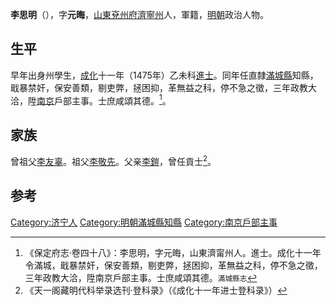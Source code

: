 {{明清人物信息框
| 姓名 = 李思明
| 原名 =
| 圖片名稱 = 
| 圖片大小 = 220px
| 圖片說明 = 
| 最高職務 = 
| 國家 = 大明
| 爵位 =
| 籍貫 = [[山東|山東]][[兗州府|兗州府]][[濟寧州|濟寧州]]
| 族裔 = 
| 字號 = 字元晦
| 室名 = 
| 諡號 = 
| 出生日期 = 生年不詳
| 出生地點 = 
| 逝世日期 = 卒年不詳
| 逝世地點 = 
| 墓葬 =
| 配偶 =
| 親屬 = 
| 出身 = 
*山東鄉試第三十八名舉人
*成化十一年乙未科同進士出身
| 經歷 = 
| 著作 =
}}

'''李思明'''（{{bd|1452年||？}}），字'''元晦'''，[[山東|山東]][[兗州府|兗州府]][[濟寧州|濟寧州]]人，軍籍，[[明朝|明朝]]政治人物。

==生平==
早年出身州學生，[[成化|成化]]十一年（1475年）乙未科[[進士|進士]]。同年任直隸[[滿城縣|滿城縣]]知縣，戢暴禁奸，保安善類，剔吏弊，拯困抑，革無益之科，停不急之徵，三年政教大洽，陞[[南京|南京]]戶部主事。士庶咸頌其德。<ref>《保定府志·卷四十八》：李思明，字元晦，山東濟甯州人。進士。成化十一年令滿城，戢暴禁奸，保安善類，剔吏弊，拯困抑，革無益之科，停不急之徵，三年政教大洽，陞南京戶部主事。士庶咸頌其德。<small>滿城縣志</small></ref>。

==家族==
曾祖父[[李友辜|李友辜]]。祖父[[李敬先|李敬先]]。父亲[[李鎧|李鎧]]，曾任貢士<ref>《天一阁藏明代科举录选刊·登科录》（《成化十一年进士登科录》）</ref>。

==参考==
{{reflist}}

{{成化十一年乙未科殿試金榜}}

{{Authority control}}

{{DEFAULTSORT:Li李}}
[[Category:济宁人|Category:济宁人]]
[[Category:明朝滿城縣知縣|Category:明朝滿城縣知縣]]
[[Category:南京戶部主事|Category:南京戶部主事]]


{{明朝人物小作品}}